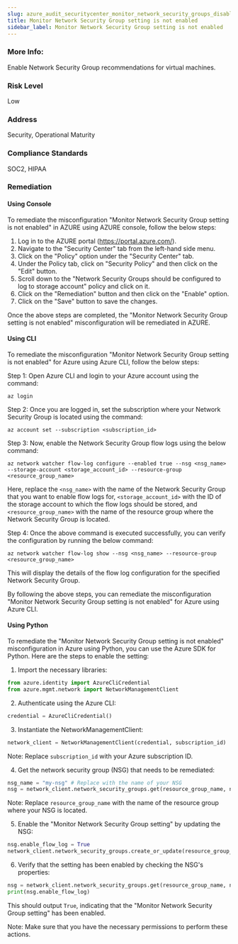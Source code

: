 ```yaml
---
slug: azure_audit_securitycenter_monitor_network_security_groups_disabled
title: Monitor Network Security Group setting is not enabled
sidebar_label: Monitor Network Security Group setting is not enabled
---
```


### More Info:

Enable Network Security Group recommendations for virtual machines.

### Risk Level

Low

### Address

Security, Operational Maturity

### Compliance Standards

SOC2, HIPAA
### Remediation

#### Using Console

To remediate the misconfiguration "Monitor Network Security Group setting is not enabled" in AZURE using AZURE console, follow the below steps:

1. Log in to the AZURE portal (https://portal.azure.com/).
2. Navigate to the "Security Center" tab from the left-hand side menu.
3. Click on the "Policy" option under the "Security Center" tab.
4. Under the Policy tab, click on "Security Policy" and then click on the "Edit" button.
5. Scroll down to the "Network Security Groups should be configured to log to storage account" policy and click on it.
6. Click on the "Remediation" button and then click on the "Enable" option.
7. Click on the "Save" button to save the changes.

Once the above steps are completed, the "Monitor Network Security Group setting is not enabled" misconfiguration will be remediated in AZURE.

#### Using CLI

To remediate the misconfiguration "Monitor Network Security Group setting is not enabled" for Azure using Azure CLI, follow the below steps:

Step 1: Open Azure CLI and login to your Azure account using the command:

```
az login
```

Step 2: Once you are logged in, set the subscription where your Network Security Group is located using the command:

```
az account set --subscription <subscription_id>
```

Step 3: Now, enable the Network Security Group flow logs using the below command:

```
az network watcher flow-log configure --enabled true --nsg <nsg_name> --storage-account <storage_account_id> --resource-group <resource_group_name>
```

Here, replace the `<nsg_name>` with the name of the Network Security Group that you want to enable flow logs for, `<storage_account_id>` with the ID of the storage account to which the flow logs should be stored, and `<resource_group_name>` with the name of the resource group where the Network Security Group is located.

Step 4: Once the above command is executed successfully, you can verify the configuration by running the below command:

```
az network watcher flow-log show --nsg <nsg_name> --resource-group <resource_group_name>
```

This will display the details of the flow log configuration for the specified Network Security Group.

By following the above steps, you can remediate the misconfiguration "Monitor Network Security Group setting is not enabled" for Azure using Azure CLI.

#### Using Python

To remediate the "Monitor Network Security Group setting is not enabled" misconfiguration in Azure using Python, you can use the Azure SDK for Python. Here are the steps to enable the setting:

1. Import the necessary libraries:

```python
from azure.identity import AzureCliCredential
from azure.mgmt.network import NetworkManagementClient
```

2. Authenticate using the Azure CLI:

```python
credential = AzureCliCredential()
```

3. Instantiate the NetworkManagementClient:

```python
network_client = NetworkManagementClient(credential, subscription_id)
```

Note: Replace `subscription_id` with your Azure subscription ID.

4. Get the network security group (NSG) that needs to be remediated:

```python
nsg_name = "my-nsg" # Replace with the name of your NSG
nsg = network_client.network_security_groups.get(resource_group_name, nsg_name)
```

Note: Replace `resource_group_name` with the name of the resource group where your NSG is located.

5. Enable the "Monitor Network Security Group setting" by updating the NSG:

```python
nsg.enable_flow_log = True
network_client.network_security_groups.create_or_update(resource_group_name, nsg_name, nsg)
```

6. Verify that the setting has been enabled by checking the NSG's properties:

```python
nsg = network_client.network_security_groups.get(resource_group_name, nsg_name)
print(nsg.enable_flow_log)
```

This should output `True`, indicating that the "Monitor Network Security Group setting" has been enabled.

Note: Make sure that you have the necessary permissions to perform these actions.



